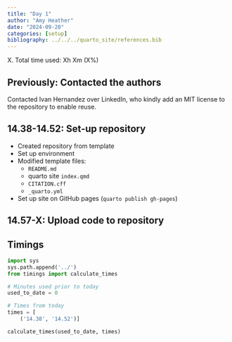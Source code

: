 ```yaml
---
title: "Day 1"
author: "Amy Heather"
date: "2024-09-20"
categories: [setup]
bibliography: ../../../quarto_site/references.bib
---
```


::: {.callout-note}

X. Total time used: Xh Xm (X%)

:::

## Previously: Contacted the authors

Contacted Ivan Hernandez over LinkedIn, who kindly add an MIT license to the repository to enable reuse.

## 14.38-14.52: Set-up repository

* Created repository from template
* Set up environment
* Modified template files:
    * `README.md`
    * quarto site `index.qmd`
    * `CITATION.cff`
    * `_quarto.yml`
* Set up site on GitHub pages (`quarto publish gh-pages`)

## 14.57-X: Upload code to repository

## Timings

```python
import sys
sys.path.append('../')
from timings import calculate_times

# Minutes used prior to today
used_to_date = 0

# Times from today
times = [
    ('14.38', '14.52')]

calculate_times(used_to_date, times)
```